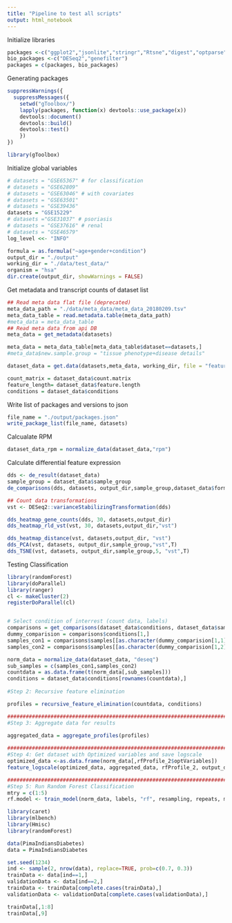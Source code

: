 ```yaml
---
title: "Pipeline to test all scripts"
output: html_notebook
---
```


Initialize libraries 
```r
packages <-c("ggplot2","jsonlite","stringr","Rtsne","digest","optparse","usdm", "caret", "e1071","httr","dplyr", "ranger", "randomForest","testthat")
bio_packages <-c("DESeq2","genefilter")
packages = c(packages, bio_packages)
```


Generating packages
```r

suppressWarnings({
  suppressMessages({
    setwd("gToolbox/")
    lapply(packages, function(x) devtools::use_package(x))
    devtools::document()
    devtools::build()  
    devtools::test()
    })
})

library(gToolbox)
```


Initialize global variables
```r

# datasets = "GSE65367" # for classification
# datasets = "GSE62809"
# datasets = "GSE63046" # with covariates
# datasets = "GSE63501"
# datasets = "GSE39436"
datasets = "GSE15229"
# datasets ="GSE31037" # psoriasis
# datasets = "GSE37616" # renal
# datasets = "GSE46579"
log_level <<- "INFO"

formula = as.formula("~age+gender+condition")
output_dir = "./output"
working_dir = "./data/test_data/"
organism = "hsa"
dir.create(output_dir, showWarnings = FALSE)

```

Get metadata and transcript counts of dataset list
```r

## Read meta data flat file (deprecated)
meta_data_path = "./data/meta_data/meta_data_20180209.tsv"
meta_data_table = read.metadata.table(meta_data_path)
#meta_data = meta_data_table
## Read meta data from api DB
meta_data = get_metadata(datasets)

meta_data = meta_data_table[meta_data_table$dataset==datasets,]
#meta_data$new.sample.group = "tissue phenotype+disease details"

dataset_data = get.data(datasets,meta_data, working_dir, file = "featureCounts.tsv", formula=formula)

count_matrix = dataset_data$count.matrix
feature_length= dataset_data$feature.length
conditions = dataset_data$conditions

```

Write list of packages and versions to json
```r
file_name = "./output/packages.json"
write_package_list(file_name, datasets)
```


Calcualate RPM
```r
dataset_data_rpm = normalize_data(dataset_data,"rpm")
```

Calculate differential feature expression
```r

dds <- de_result(dataset_data)
sample_group = dataset_data$sample_group
de_comparisons(dds, datasets, output_dir,sample_group,dataset_data$formula, overwrite=F, shrink=T)

## Count data transformations 
vst <- DESeq2::varianceStabilizingTransformation(dds)

dds_heatmap_gene_counts(dds, 30, datasets,output_dir)
dds_heatmap_rld_vst(vst, 30, datasets,output_dir,"vst")

dds_heatmap_distance(vst, datasets,output_dir, "vst")
dds_PCA(vst, datasets, output_dir,sample_group,"vst",T)
dds_TSNE(vst, datasets, output_dir,sample_group,5, "vst",T)

```


Testing Classification
```r
library(randomForest)
library(doParallel)
library(ranger)
cl <- makeCluster(2)
registerDoParallel(cl)


# Select condition of interrest (count data, labels)
comparisons = get_comparisons(dataset_data$conditions, dataset_data$sample_group)
dummy_comparision = comparisons$conditions[1,]
samples_con1 = comparisons$samples[[as.character(dummy_comparision[1,1])]]
samples_con2 = comparisons$samples[[as.character(dummy_comparision[1,2])]]

norm_data = normalize_data(dataset_data, "deseq")
sub_samples = c(samples_con1,samples_con2)
countdata = as.data.frame(t(norm_data[,sub_samples]))
conditions = dataset_data$conditions[rownames(countdata),]
  
#Step 2: Recursive feature elimination

profiles = recursive_feature_elimination(countdata, conditions)

#####################################################################################################################
#Step 3: Aggregate data for results
 
aggregated_data = aggregate_profiles(profiles)

#####################################################################################################################
#Step 4: Get dataset with Optimized variables and save logscale
optimized_data <-as.data.frame(norm_data[,rfProfile_2$optVariables])
feature_logscale(optimized_data, aggregated_data, rfProfile_2, output_dir)

#####################################################################################################################
#Step 5: Run Random Forest Classification
mtry = c(1:5)
rf.model <- train_model(norm_data, labels, "rf", resampling, repeats, mtry, stratified = F)


```

```r
library(caret)
library(mlbench)
library(Hmisc)
library(randomForest)

data(PimaIndiansDiabetes)
data = PimaIndiansDiabetes

set.seed(1234)
ind <- sample(2, nrow(data), replace=TRUE, prob=c(0.7, 0.3))
trainData <- data[ind==1,]
validationData <- data[ind==2,]
trainData <- trainData[complete.cases(trainData),]
validationData <- validationData[complete.cases(validationData),]

trainData[,1:8]
trainData[,9]
```
